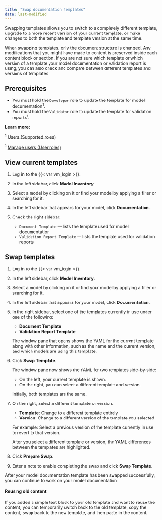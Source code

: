 ```yaml
---
title: "Swap documentation templates"
date: last-modified
---
```


Swapping templates allows you to switch to a completely different template, upgrade to a more recent version of your current template, or make changes to both the template and template version at the same time.

When swapping templates, only the document structure is changed. Any modifications that you might have made to content is preserved inside each content block or section. If you are not sure which template or which version of a template your model documentation or validation report is using, you can also check and compare between different templates and versions of templates.

## Prerequisites

- You must hold the `Developer` role to update the template for model documentation^1^.
- You must hold the `Validator` role to update the template for validation reports^1^.

::: {.column-margin}
**Learn more:**

^1^ [Users (Supported roles)](onboarding-users.qmd#supported-roles)


^1^ [Manage users (User roles)](manage-users.qmd#user-roles)
:::

## View current templates

1. Log in to the {{< var vm_login >}}.

2. In the left sidebar, click **Model Inventory**.

3. Select a model by clicking on it or find your model by applying a filter or searching for it.

4. In the left sidebar that appears for your model, click **Documentation**.

5. Check the right sidebar: 

   - `Document Template` — lists the template used for model documentation
   - `Validation Report Template` — lists the template used for validation reports

## Swap templates

1. Log in to the {{< var vm_login >}}.

2. In the left sidebar, click **Model Inventory**.

3. Select a model by clicking on it or find your model by applying a filter or searching for it.

4. In the left sidebar that appears for your model, click **Documentation**.

5. In the right sidebar, select one of the templates currently in use under one of the following:
   
   - **Document Template** 
   - **Validation Report Template**
   
   The window pane that opens shows the YAML for the current template along with other information, such as the name and the current version, and which models are using this template.

6. Click **Swap Template**. 
   
   The window pane now shows the YAML for two templates side-by-side:
   
      - On the left, your current template is shown.
      - On the right, you can select a different template and version.
   
   Initially, both templates are the same. 

7. On the right, select a different template or version:
   
   - **Template**: Change to a different template entirely
   - **Version**: Change to a different version of the template you selected
   
   For example: Select a previous version of the template currently in use to revert to that version. 
   
   After you select a different template or version, the YAML differences between the templates are highlighted. 

8. Click **Prepare Swap**.

9. Enter a note to enable completing the swap and click **Swap Template**.

After your model documentation template has been swapped successfully, you can continue to work on your model documentation

#### Reusing old content

If you added a simple text block to your old template and want to reuse the content, you can temporarily switch back to the old template, copy the content, swap back to the new template, and then paste in the content.


<!---
## Troubleshooting

[Include any common issues or errors that may arise during the task and how to resolve them.]


## What's next

- [Get started with the {{< var vm_framework >}}](get-started-developer-framework.qmd)
--->

